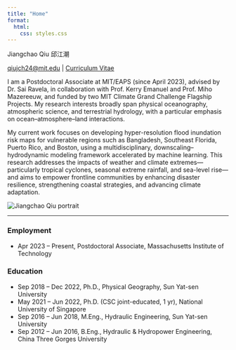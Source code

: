 ```yaml
---
title: "Home"
format:
  html:
    css: styles.css
---
```


<div class="hero">
<div class="hero-left">

<div class="hero-name">Jiangchao Qiu 邱江潮</div>

<div class="contact-inline">
  <a href="mailto:qiujch24@mit.edu">qiujch24@mit.edu</a>
  <span class="sep">|</span>
  <a href="/assets/cv.pdf">Curriculum Vitae</a>
</div>

<p>I am a Postdoctoral Associate at MIT/EAPS (since April 2023), advised by Dr. Sai Ravela, in collaboration with Prof. Kerry Emanuel and Prof. Miho Mazereeuw, and funded by two MIT Climate Grand Challenge Flagship Projects. My research interests broadly span physical oceanography, atmospheric science, and terrestrial hydrology, with a particular emphasis on ocean–atmosphere–land interactions.</p>

<p>My current work focuses on developing hyper-resolution flood inundation risk maps for vulnerable regions such as Bangladesh, Southeast Florida, Puerto Rico, and Boston, using a multidisciplinary, downscaling–hydrodynamic modeling framework accelerated by machine learning. This research addresses the impacts of weather and climate extremes—particularly tropical cyclones, seasonal extreme rainfall, and sea-level rise—and aims to empower frontline communities by enhancing disaster resilience, strengthening coastal strategies, and advancing climate adaptation.</p>

</div>
<div class="hero-right">
  <img src="assets/me.jpg" alt="Jiangchao Qiu portrait">
</div>
</div>

<hr class="section-divider"/>

### Employment
- Apr 2023 – Present, Postdoctoral Associate, Massachusetts Institute of Technology

### Education
- Sep 2018 – Dec 2022, Ph.D., Physical Geography, Sun Yat-sen University
- May 2021 – Jun 2022, Ph.D. (CSC joint-educated, 1 yr), National University of Singapore
- Sep 2016 – Jun 2018, M.Eng., Hydraulic Engineering, Sun Yat-sen University
- Sep 2012 – Jun 2016, B.Eng., Hydraulic & Hydropower Engineering, China Three Gorges University
